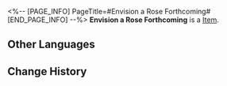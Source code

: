 <%-- [PAGE_INFO]
PageTitle=#Envision a Rose Forthcoming#
[END_PAGE_INFO] --%>
{{Item Infobox
|title       = Envision a Rose Forthcoming
|id          = 140420
|image       = Item Envision a Rose Forthcoming.png
|type        = 
|invCategory = Missions
|rarity      = 3
|effect      = 
|description = An old record tape discovered at the hotel in the Dreamscape, containing a single track titled "Envision a Rose Forthcoming."
}}
'''Envision a Rose Forthcoming''' is a [[Item]].

==Other Languages==
{{Other Languages
|en   = Envision a Rose Forthcoming
|zhs  = 想象一朵未来的玫瑰
|zht  = 想像一朵未來的玫瑰
|ja   = 未来のバラを想像して
|ko   = 미래의 장미를 상상하며
|es   = Imagina una rosa floreciendo
|fr   = Vision d'une rose en éclosion
|ru   = «Представьте грядущую розу»
|th   = จินตนาการถึงกุหลาบแห่งอนาคต
|vi   = Tưởng Tượng Một Đóa Hồng Tương Lai
|de   = Fantasie einer Rose aus der Zukunft
|id   = Membayangkan Mawar Masa Depan
|pt   = Visão de uma Rosa Vindoura
}}

==Change History==
{{Change History|2.0}}
